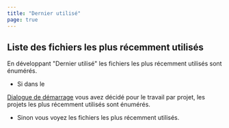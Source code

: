 ```yaml
---
title: "Dernier utilisé"
page: true
---
```

## Liste des fichiers les plus r&#233;cemment utilis&#233;s
<GeoMapper>
En d&#233;veloppant &quot;Dernier utilis&#233;&quot; les fichiers les plus r&#233;cemment utilis&#233;s sont &#233;num&#233;r&#233;s.


-  Si dans le 

[Dialogue de d&#233;marrage](../programmstart/startdialog)
 vous avez d&#233;cid&#233; pour le travail par projet, les projets les plus r&#233;cemment utilis&#233;s sont &#233;num&#233;r&#233;s.


-  Sinon vous voyez les fichiers les plus r&#233;cemment utilis&#233;s. 





</GeoMapper>
